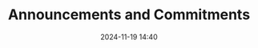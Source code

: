 ---
published: true
title: Announcements and Commitments
type: Plenary
date: 2024-11-19 14:40
room: E008
people:
  moderators:
    - ian-schuler
    - olaf-veerman
---